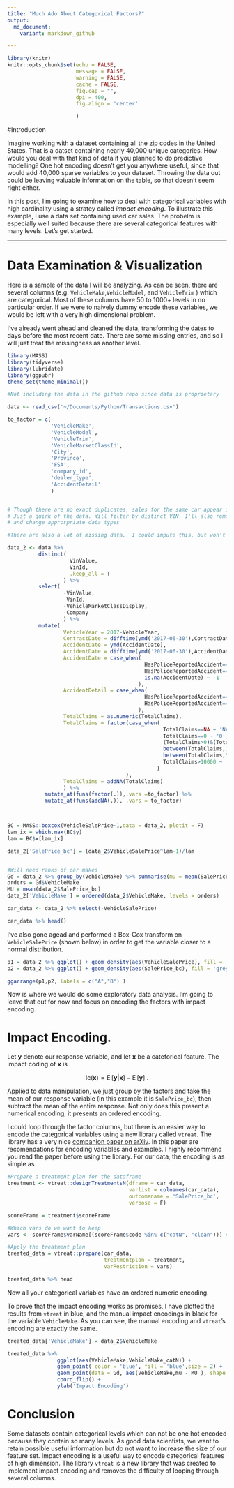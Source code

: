 ```yaml
---
title: "Much Ado About Categorical Factors?"
output:
  md_document:
    variant: markdown_github

---
```


```r
library(knitr)
knitr::opts_chunk$set(echo = FALSE, 
                      message = FALSE, 
                      warning = FALSE, 
                      cache = FALSE,
                      fig.cap = "", 
                      dpi = 400,
                      fig.align = 'center'

                      )
```

#Introduction

Imagine working with a dataset containing all the zip codes in the United States.  That is a datset containing nearly 40,000 unique categories.  How would you deal with that kind of data if you planned to do predictive modelling?  One hot encoding doesn't get you anywhere useful, since that would add 40,000 sparse variables to your dataset.  Throwing the data out could be leaving valuable information on the table, so that doesn't seem right either.

In this post, I'm going to examine how to deal with categorical variables with high cardinality using a stratey called *impact encoding*.  To illustrate this example, I use a data set containing used car sales.  The probelm is especially well suited because there are several categorical features with many levels.  Let's get started.

___
# Data Examination & Visualization

Here is a sample of the data I will be analyzing.  As can be seen, there are several columns (e.g. `VehicleMake`,`VehicleModel`, and `VehicleTrim` ) which are categorical.  Most of these columns have 50 to 1000+ levels in no particular order.  If we were to naively dummy encode these variables, we would be left with a very high dimensional problem.

I've already went ahead and cleaned the data, transforming the dates to days before the most recent date.  There are some missing entries, and so I will just treat the missingness as another level.
```r
library(MASS)
library(tidyverse)
library(lubridate)
library(ggpubr)
theme_set(theme_minimal())

#Not including the data in the github repo since data is proprietary 

data <- read_csv('~/Documents/Python/Transactions.csv')

to_factor = c(
              'VehicleMake',
              'VehicleModel',
              'VehicleTrim',
              'VehicleMarketClassId',
              'City',
              'Province',
              'FSA',
              'company_id',
              'dealer_type',
              'AccidentDetail'
              )


# Though there are no exact duplicates, sales for the same car appear in different cities.
# Just a quirk of the data. Will filter by distinct VIN. I'll also remove some superfluous columns
# and change approrpriate data types

#There are also a lot of missing data.  I could impute this, but won't this time around.

data_2 <- data %>% 
          distinct(
                    VinValue,
                    VinId,
                    .keep_all = T
                  ) %>% 
          select(
                  -VinValue,
                  -VinId,
                  -VehicleMarketClassDisplay,
                  -Company
                  ) %>% 
          mutate(
                  VehicleYear = 2017-VehicleYear,
                  ContractDate = difftime(ymd('2017-06-30'),ContractDate, unit = 'days') %>% as.numeric(),
                  AccidentDate = ymd(AccidentDate),
                  AccidentDate = difftime(ymd('2017-06-30'),AccidentDate, unit = 'days') %>% as.numeric(),
                  AccidentDate = case_when(
                                            HasPoliceReportedAccident==0~-2,
                                            HasPoliceReportedAccident==1&!is.na(AccidentDate)~AccidentDate,
                                            is.na(AccidentDate) ~ -1
                                          ),
                  AccidentDetail = case_when(
                                            HasPoliceReportedAccident==0~'No Accident',
                                            HasPoliceReportedAccident==1~AccidentDetail
                                          ),
                  TotalClaims = as.numeric(TotalClaims),
                  TotalClaims = factor(case_when(
                                                  TotalClaims==NA ~ 'NA',
                                                  TotalClaims==0 ~ '0',
                                                  (TotalClaims>0)&(TotalClaims<=1000) ~ '<=1000',
                                                  between(TotalClaims,1001,5000) ~ '<=5000',
                                                  between(TotalClaims,5001,10000) ~ '<=10000',
                                                  TotalClaims>10000 ~ '>10000'
                                                )
                                      ),
                  TotalClaims = addNA(TotalClaims)
                  ) %>% 
            mutate_at(funs(factor(.)),.vars =to_factor) %>% 
            mutate_at(funs(addNA(.)), .vars = to_factor)



BC = MASS::boxcox(VehicleSalePrice~1,data = data_2, plotit = F)
lam_ix = which.max(BC$y)
lam = BC$x[lam_ix]

data_2['SalePrice_bc'] = (data_2$VehicleSalePrice^lam-1)/lam


#Will need ranks of car makes
Gd = data_2 %>% group_by(VehicleMake) %>% summarise(mu = mean(SalePrice_bc)) %>% arrange(desc(mu)) %>% ungroup
orders = Gd$VehicleMake
MU = mean(data_2$SalePrice_bc)
data_2['VehicleMake'] = ordered(data_2$VehicleMake, levels = orders)

car_data <- data_2 %>% select(-VehicleSalePrice)


```

```r
car_data %>% head()
```

I've also gone agead and performed a Box-Cox transform on `VehicleSalePrice` (shown below) in order to get the variable closer to a normal distribution.
```r
p1 = data_2 %>% ggplot() + geom_density(aes(VehicleSalePrice), fill = 'lightblue') + xlab('SalePrice (before Transform)')
p2 = data_2 %>% ggplot() + geom_density(aes(SalePrice_bc), fill = 'grey') +xlab('SalePrice (after Transform)')

ggarrange(p1,p2, labels = c("A","B") )
```

Now is where we would do some exploratory data analysis.  I'm going to leave that out for now and focus on encoding the factors with impact encoding.


# Impact Encoding.

Let $\mathbf{y}$ denote our response variable, and let $\mathbf{x}$ be a cateforical feature.  The impact coding of $\mathbf{x}$ is

$$ \operatorname{Ic(\mathbf{x})} = \operatorname{E}\left[ \mathbf{y} \vert \mathbf{x} \right]  - \operatorname{E}\left[ \mathbf{y}  \right] \>.  $$

Applied to data manipulation, we just group by the factors and take the mean of our response variable (in this example it is `SalePrice_bc`), then subtract the mean of the entire response.  Not only does this present a numerical encoding, it presents an ordered encoding. 

I could loop through the factor columns, but there is an easier way to encode the categorical variables using a new library called `vtreat`.  The library has a very nice [companion paper on arXiv](https://arxiv.org/abs/1611.09477).  In this paper are recomendations for encoding variables and examples. I highly recommend you read the paper before using the library.   For our data, the encoding is as simple as

```r

#Prepare a treatment plan for the dataframe
treatment <- vtreat::designTreatmentsN(dframe = car_data,
                                       varlist = colnames(car_data),
                                       outcomename = 'SalePrice_bc',
                                       verbose = F)

scoreFrame = treatment$scoreFrame

#Which vars do we want to keep
vars <- scoreFrame$varName[(scoreFrame$code %in% c("catN", "clean"))] #read paper to see what CatN and Clean mean

#Apply the treatment plan
treated_data = vtreat::prepare(car_data,
                               treatmentplan = treatment,
                               varRestriction = vars)

treated_data %>% head
```
Now all your categorical variables have an ordered numeric encoding. 

To prove that the impact encoding works as promises, I have plotted the results from `vtreat` in blue, and the manual impact encodings in black for the variable `VehicleMake`.  As you can see, the manual encoding and `vtreat`'s encoding are exactly the same.


```r
treated_data['VehicleMake'] = data_2$VehicleMake

treated_data %>% 
                ggplot(aes(VehicleMake,VehicleMake_catN)) + 
                geom_point( color = 'blue', fill = 'blue',size = 2) + 
                geom_point(data = Gd, aes(VehicleMake,mu - MU ), shape = 1, size = 5) + 
                coord_flip() +
                ylab('Impact Encoding')


```


# Conclusion

Some datasets contain categorical levels which can not be one hot encoded because they contain so many levels.  As good data scientists, we want to retain possible useful information but do not want to increase the size of our feature set.  Impact encoding is a useful way to encode categorical features of high dimension.  The library `vtreat` is a new library that was created to implement impact encoding and removes the difficulty of looping through several columns.


